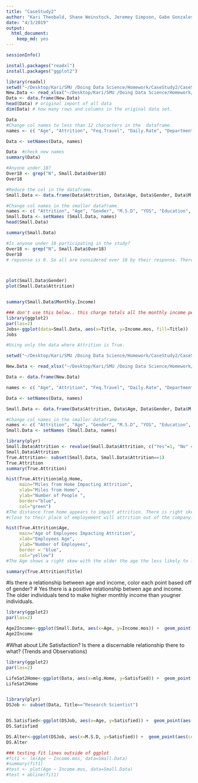 ```yaml
---
title: "CaseStudy2"
author: "Kari Theobald, Shane Weinstock, Jeremey Simpson, Gabe Gonzales"
date: "4/3/2019"
output:
  html_document:
    keep_md: yes
---
```

```r
sessionInfo()
```

```r
install.packages("readxl")
install.packages("ggplot2")

library(readxl)
setwd("~/Desktop/Kari/SMU /Doing Data Science/Homework/CaseStudy2/CaseStudy2")
New.Data <- read_xlsx("~/Desktop/Kari/SMU /Doing Data Science/Homework/CaseStudy2/CaseStudy2/CaseStudy2-data.xlsx")
Data <- data.frame(New.Data)
head(Data) # original import of all data 
dim(Data) # how many rows and columns in the original data set. 

Data
#Change col names to less than 12 characters in the  dataframe. 
names <- c( "Age", "Attrition", "Feq.Travel", "Daily.Rate", "Department", "mlg.Home", "Education", "Ed.Field", "Emp.Count", "Emp.Number", "Env.Sat", "Gender", "HourlyRate", "Job.Invol", "Job.Level", "Title", "Satisfied", "M.S.D", "Income.mos","Rate.mos", "Jobs.Worked", "Over18", "OT", "Percent.Inc" , "Performance", "Sat.Relation", "Hours", "Stock", "Yrs.Wrkd", "Training", "Work.Life", "YOS", "YCRole","YbtwnPromo", "YwMgmt")

Data <- setNames(Data, names)

Data  #check new names
summary(Data)

#Anyone under 18?
Over18 <- grep("N", Small.Data$Over18)
Over18

#Reduce the col in the dataframe.
Small.Data <- data.frame(Data$Attrition, Data$Age, Data$Gender, Data$M.S.D, Data$YOS,   Data$Ed.Field, Data$Title, Data$Rate.mos, Data$mlg.Home)      

#Change col names in the smaller dataframe. 
names <- c( "Attrition", "Age", "Gender", "M.S.D", "YOS", "Education", "Title", "Income.mos", "mlg.Home")
Small.Data <- setNames (Small.Data, names)
head(Small.Data)

summary(Small.Data)

#Is anyone under 18 participating in the study?
Over18 <- grep("N", Small.Data$Over18)
Over18
# repsonse is 0. So all are considered over 18 by their response. There are 8 people who state they are 18 but we understand this response to be 18, plus a few days or months. Therefore we are leaving them in the study. 



plot(Small.Data$Gender)
plot(Small.Data$Attrition)


summary(Small.Data$Monthly.Income)

### don't use this below.. this charge totals all the monthly income per category. We need to average the income and then plot.
library(ggplot2)
par(las=2)
Jobs<-ggplot(data=Small.Data, aes(x=Title, y=Income.mos, fill=Title))  + geom_bar(stat="identity") + xlab("Titles") +  ylab("Monthly Income") + ggtitle("Jobs that Pay") + theme(plot.title = element_text(hjust = 0.5))+ coord_flip()
Jobs
```

```r
#Using only the data where Attrition is True. 

setwd("~/Desktop/Kari/SMU /Doing Data Science/Homework/CaseStudy2/CaseStudy2")

New.Data <- read_xlsx("~/Desktop/Kari/SMU /Doing Data Science/Homework/CaseStudy2/CaseStudy2/CaseStudy2-data.xlsx")

Data <- data.frame(New.Data)

names <- c( "Age", "Attrition", "Feq.Travel", "Daily.Rate", "Department", "mlg.Home", "Education", "Ed.Field", "Emp.Count", "Emp.Number", "Env.Sat", "Gender", "HourlyRate", "Job.Invol", "Job.Level", "Title", "Satisfied", "M.S.D", "Income.mos","Rate.mos", "Jobs.Worked", "Over18", "OT", "Percent.Inc" , "Performance", "Sat.Relation", "Hours", "Stock", "Yrs.Wrkd", "Training", "Work.Life", "YOS", "YCRole","YbtwnPromo", "YwMgmt")

Data <- setNames(Data, names)

Small.Data <- data.frame(Data$Attrition, Data$Age, Data$Gender, Data$M.S.D, Data$YOS,   Data$Ed.Field, Data$Title, Data$Rate.mos, Data$mlg.Home)      

#Change col names in the smaller dataframe. 
names <- c( "Attrition", "Age", "Gender", "M.S.D", "YOS", "Education", "Title", "Income.mos", "mlg.Home")
Small.Data <- setNames (Small.Data, names)

library(plyr)
Small.Data$Attrition <- revalue(Small.Data$Attrition, c("Yes"=1, "No" = 0))
Small.Data$Attrition
True.Attrition<- subset(Small.Data, Small.Data$Attrition==1)
True.Attrition
summary(True.Attrition)

hist(True.Attrition$mlg.Home, 
     main="Miles from Home Impacting Attrition", 
     xlab="Miles from Home",
     ylab="Number of People ", 
     border="blue", 
     col="green")
#The distance from home appears to impact attrition. There is right skew to the data. Indicating those living
#close to their place of employement will attrition out of the company.

hist(True.Attrition$Age,
     main="Age of Employees Impacting Attrition", 
     xlab="Employees Age",
     ylab="Number of Employees",
     border = "blue",
     col="yellow")
#The Age shows a right skew with the older the age the less likely to leave a company.

summary(True.Attrition$Title)
```
#Is there a relationship between age and income, color each point based off of gender? 
# Yes there is a positive relationship betwen age and income. The older individuals tend to make higher monthly income than yougner individuals. 

```r
library(ggplot2)
par(las=2)

Age2Income<-ggplot(Small.Data, aes(x=Age, y=Income.mos)) +  geom_point(aes(color = Gender)) + stat_smooth(method="lm", color= "black") + xlab("Age of Employee") +  ylab("Monthly Income") + ggtitle("Workforce Income compared to Age") + theme(plot.title = element_text(hjust = 0.5))
Age2Income

```

#What about Life Satisfaction? Is there a discernable relationship there to what?  (Trends and Observations)

```r
library(ggplot2)
par(las=2)

LifeSat2Home<-ggplot(Data, aes(x=mlg.Home, y=Satisfied)) +  geom_point(aes(color = Gender)) + stat_smooth(method=lm, color= "black") + xlab("Distance from Home") +  ylab("Satisfied with their Job") + ggtitle("Satisfied Life by Distance to Home") + theme(plot.title = element_text(hjust = 0.5)) + coord_flip()
LifeSat2Home


library(plyr)
DSJob <- subset(Data, Title=="Research Scientist")


DS.Satisfied<-ggplot(DSJob, aes(x=Age, y=Satisfied)) +  geom_point(aes(color = Gender)) + stat_smooth(method="lm", color= "black") + xlab("Age of Research Scientist") +  ylab("Satisfied in their Job") + ggtitle("The Age of a Research Scientist Satisfied in their Job") + theme(plot.title = element_text(hjust = 0.5))
DS.Satisfied

DS.Alter<-ggplot(DSJob, aes(x=M.S.D, y=Satisfied)) +  geom_point(aes(color = Gender)) + stat_smooth(method="lm", color= "black") + xlab("Married, Single, Divorced") +  ylab("Satisfied in their Job") + ggtitle("The Age of a Research Scientist Satisfied in their Job") + theme(plot.title = element_text(hjust = 0.5))
DS.Alter
```

```r

### testing fit lines outside of ggplot
#fit1 <- lm(Age ~ Income.mos, data=Small.Data)
#summary(fit1)
#test <- plot(Age ~ Income.mos, data=Small.Data)
#test + abline(fit1)
```